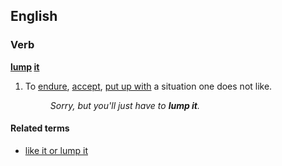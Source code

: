 ==English==

===Verb===
'''[[lump]] [[it]]'''

# {{context|idiom|British}} To [[endure]], [[accept]], [[put up with]] a situation one does not like.
#:''Sorry, but you'll just have to '''lump it'''.''

====Related terms====
*[[like it or lump it]]